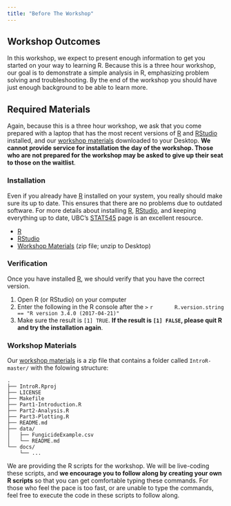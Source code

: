 ```yaml
---
title: "Before The Workshop"
---
```


Workshop Outcomes
-----------------

In this workshop, we expect to present enough information to get you started on 
your way to learning R. Because this is a three hour workshop, our goal is to 
demonstrate a simple analysis in R, emphasizing problem solving and 
troubleshooting. By the end of the workshop you should have just enough
background to be able to learn more.

Required Materials
------------------

Again, because this is a three hour workshop, we ask that you come prepared with
a laptop that has the most recent versions of [R] and [RStudio] installed, and
our [workshop materials] downloaded to your Desktop. **We cannot provide service
for installation the day of the workshop. Those who are not prepared for the 
workshop may be asked to give up their seat to those on the waitlist**.

### Installation

Even if you already have [R] installed on your system, you really should make
sure its up to date. This ensures that there are no problems due to outdated
software. For more details about installing [R], [RStudio], and keeping
everything up to date, UBC's [STAT545] page is an excellent resource.

 - [R]
 - [RStudio]
 - [Workshop Materials] (zip file; unzip to Desktop)

### Verification

Once you have installed [R], we should verify that you have the correct version.

 1. Open R (or RStudio) on your computer
 2. Enter the following in the R console after the `>`
      ```r
      R.version.string == "R version 3.4.0 (2017-04-21)"
      ```
 3. Make sure the result is `[1] TRUE`. **If the result is `[1] FALSE`, please quit R and try the installation again**.
 
 
### Workshop Materials

Our [workshop materials] is a zip file that contains a folder called 
`IntroR-master/` with the folowing structure:

```
.
├── IntroR.Rproj
├── LICENSE
├── Makefile
├── Part1-Introduction.R
├── Part2-Analysis.R
├── Part3-Plotting.R
├── README.md
├── data/
│   ├── FungicideExample.csv
│   └── README.md
└── docs/
    └── ...
```

We are providing the R scripts for the workshop. We will be live-coding these
scripts, and **we encourage you to follow along by creating your own R scripts**
so that you can get comfortable typing these commands. For those who feel the
pace is too fast, or are unable to type the commands, feel free to execute the
code in these scripts to follow along.


[stat545]: http://stat545.com/block000_r-rstudio-install.html
[R]: https://cloud.r-project.org/
[RStudio]: https://www.rstudio.com/products/rstudio/download/
[Workshop Materials]: https://github.com/everhartlab/IntroR/archive/master.zip
